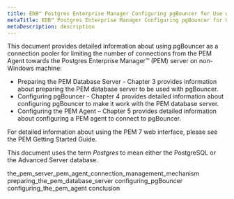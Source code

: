 ```yaml
---
title: EDB™ Postgres Enterprise Manager Configuring pgBouncer for Use with PEM Agents
metaTitle: EDB™ Postgres Enterprise Manager Configuring pgBouncer for Use with PEM Agents
metaDescription: description
---
```


This document provides detailed information about using pgBouncer as a
connection pooler for limiting the number of connections from the PEM
Agent towards the Postgres Enterprise Manager™ (PEM) server on
non-Windows machine:

  - Preparing the PEM Database Server - Chapter 3 provides information
    about preparing the PEM database server to be used with pgBouncer.
  - Configuring pgBouncer - Chapter 4 provides detailed information
    about configuring pgBouncer to make it work with the PEM database
    server.
  - Configuring the PEM Agent – Chapter 5 provides detailed information
    about configuring a PEM agent to connect to pgBouncer.

For detailed information about using the PEM 7 web interface, please see
the PEM Getting Started Guide.

This document uses the term *Postgres* to mean either the PostgreSQL or
the Advanced Server database.

<div class="toctree" data-maxdepth="3">

the_pem_server_pem_agent_connection_management_mechanism
preparing_the_pem_database_server configuring_pgBouncer
configuring_the_pem_agent conclusion

</div>
